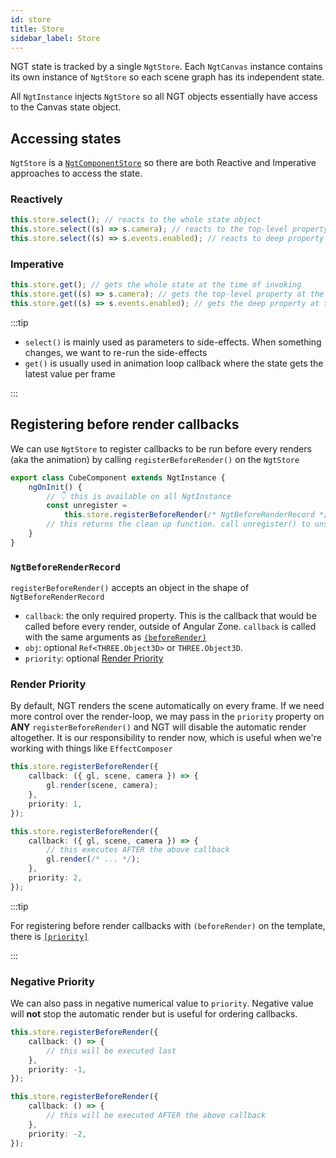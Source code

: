 ```yaml
---
id: store
title: Store
sidebar_label: Store
---
```


NGT state is tracked by a single `NgtStore`. Each `NgtCanvas` instance contains its own instance of `NgtStore` so each scene graph has its independent state.

All `NgtInstance` injects `NgtStore` so all NGT objects essentially have access to the Canvas state object.

## Accessing states

`NgtStore` is a [`NgtComponentStore`](./component-store) so there are both Reactive and Imperative approaches to access the state.

### Reactively

```ts
this.store.select(); // reacts to the whole state object
this.store.select((s) => s.camera); // reacts to the top-level property
this.store.select((s) => s.events.enabled); // reacts to deep property
```

### Imperative

```ts
this.store.get(); // gets the whole state at the time of invoking
this.store.get((s) => s.camera); // gets the top-level property at the time of invoking
this.store.get((s) => s.events.enabled); // gets the deep property at the time of invoking
```

:::tip

-   `select()` is mainly used as parameters to side-effects. When something changes, we want to re-run the side-effects
-   `get()` is usually used in animation loop callback where the state gets the latest value per frame

:::

## Registering before render callbacks

We can use `NgtStore` to register callbacks to be run before every renders (aka the animation) by calling `registerBeforeRender()` on the `NgtStore`

```ts
export class CubeComponent extends NgtInstance {
    ngOnInit() {
        // 👇 this is available on all NgtInstance
        const unregister =
            this.store.registerBeforeRender(/* NgtBeforeRenderRecord */);
        // this returns the clean up function. call unregister() to unsubscribe from the animation loop, preventing memory leak
    }
}
```

### `NgtBeforeRenderRecord`

`registerBeforeRender()` accepts an object in the shape of `NgtBeforeRenderRecord`

-   `callback`: the only required property. This is the callback that would be called before every render, outside of Angular Zone. `callback` is called with the same arguments as [`(beforeRender)`](./objects#beforerender-output)
-   `obj`: optional `Ref<THREE.Object3D>` or `THREE.Object3D`.
-   `priority`: optional [Render Priority](#render-priority)

### Render Priority

By default, NGT renders the scene automatically on every frame. If we need more control over the render-loop, we may pass in the `priority` property on **ANY** `registerBeforeRender()` and NGT will disable the automatic render altogether. It is our responsibility to render now, which is useful when we're working with things like `EffectComposer`

```ts
this.store.registerBeforeRender({
    callback: ({ gl, scene, camera }) => {
        gl.render(scene, camera);
    },
    priority: 1,
});

this.store.registerBeforeRender({
    callback: ({ gl, scene, camera }) => {
        // this executes AFTER the above callback
        gl.render(/* ... */);
    },
    priority: 2,
});
```

:::tip

For registering before render callbacks with `(beforeRender)` on the template, there is [`[priority]`](./objects#priority-input)

:::

### Negative Priority

We can also pass in negative numerical value to `priority`. Negative value will **not** stop the automatic render but is useful for ordering callbacks.

```ts
this.store.registerBeforeRender({
    callback: () => {
        // this will be executed last
    },
    priority: -1,
});

this.store.registerBeforeRender({
    callback: () => {
        // this will be executed AFTER the above callback
    },
    priority: -2,
});
```
